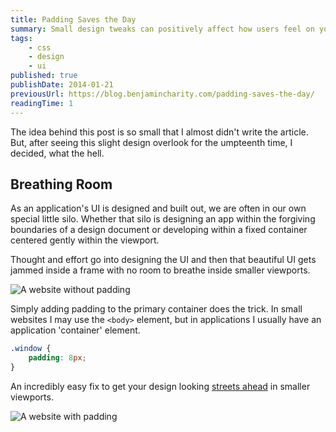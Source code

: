 ```yaml
---
title: Padding Saves the Day
summary: Small design tweaks can positively affect how users feel on your site.
tags:
    - css
    - design
    - ui
published: true
publishDate: 2014-01-21
previousUrl: https://blog.benjamincharity.com/padding-saves-the-day/
readingTime: 1
---
```


The idea behind this post is so small that I almost didn't write the article. But, after seeing this slight design
overlook for the umpteenth time, I decided, what the hell.

## Breathing Room

As an application's UI is designed and built out, we are often in our own special little silo. Whether that silo is
designing an app within the forgiving boundaries of a design document or developing within a fixed container
centered gently within the viewport.

Thought and effort go into designing the UI and then that beautiful UI gets jammed inside a frame with no room to
breathe inside smaller viewports.

![A website without padding](/images/blog/padding.jpg)

Simply adding padding to the primary container does the trick. In small websites I may use the `<body>` element, but
in applications I usually have an application 'container' element.

```css
.window {
    padding: 8px;
}
```

An incredibly easy fix to get your design looking [streets ahead][1] in smaller viewports.

![A website with padding](/images/blog/padding02.jpg)

[1]: https://youtu.be/rf1GSjo4zSY 'Streets ahead as defined by Pierce Hawthorne.'
